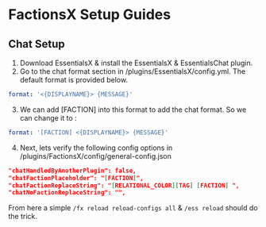 # FactionsX Setup Guides


## Chat Setup
1. Download EssentialsX & install the EssentialsX & EssentialsChat plugin.
2. Go to the chat format section in /plugins/EssentialsX/config.yml.
The default format is provided below.
```yaml
format: '<{DISPLAYNAME}> {MESSAGE}'
```
3. We can add [FACTION] into this format to add the chat format.
So we can change it to :
```yaml
format: '[FACTION] <{DISPLAYNAME}> {MESSAGE}'
```
4. Next, lets verify the following config options in /plugins/FactionsX/config/general-config.json
```json
"chatHandledByAnotherPlugin": false,
"chatFactionPlaceholder": "[FACTION]",
"chatFactionReplaceString": "[RELATIONAL_COLOR][TAG] [FACTION] ",
"chatNoFactionReplaceString": "",
```
From here a simple `/fx reload reload-configs all` & `/ess reload` should do the trick.